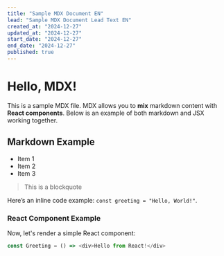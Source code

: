 ```yaml
---
title: "Sample MDX Document EN"
lead: "Sample MDX Document Lead Text EN"
created_at: "2024-12-27"
updated_at: "2024-12-27"
start_date: "2024-12-27"
end_date: "2024-12-27"
published: true
---
```


# Hello, MDX!

This is a sample MDX file. MDX allows you to **mix** markdown content with **React components**. Below is an example of both markdown and JSX working together.

## Markdown Example

- Item 1
- Item 2
- Item 3

> This is a blockquote

Here’s an inline code example: `const greeting = "Hello, World!"`.

### React Component Example

Now, let's render a simple React component:

```js
const Greeting = () => <div>Hello from React!</div>